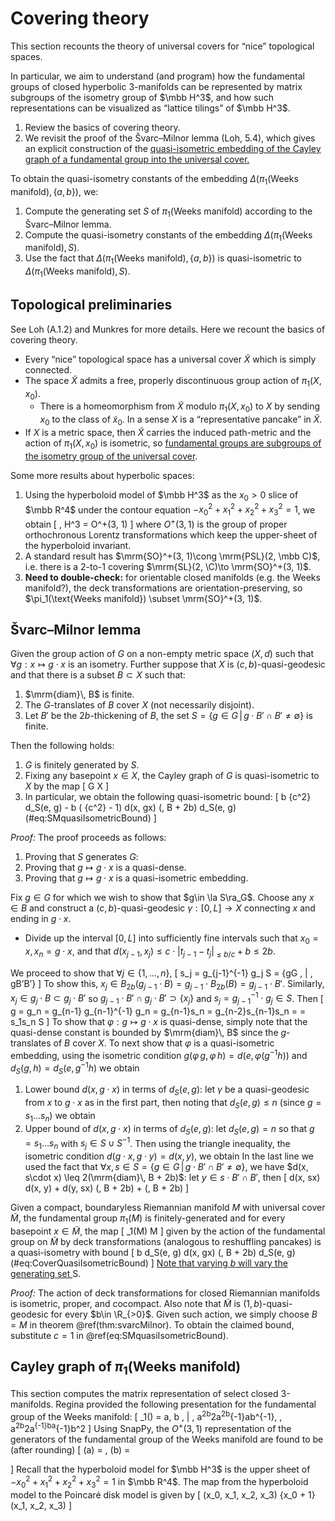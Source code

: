 # Covering theory

This section recounts the theory of universal 
covers for "nice" topological spaces. 

In particular, we aim to understand (and program) how the 
fundamental groups of closed hyperbolic $3$-manifolds can be 
represented by matrix subgroups of the isometry group of $\mbb H^3$, 
and how such representations can be visualized as "lattice tilings" of $\mbb H^3$. 

1. Review the basics of covering theory. 
2. We revisit the proof of the Švarc–Milnor lemma (Loh, 5.4), which 
    gives an explicit construction of the <u>quasi-isometric embedding 
    of the Cayley graph of a fundamental group into the 
    universal cover. </u>

To obtain the quasi-isometry constants of the embedding 
$\Delta(\pi_1(\text{Weeks manifold}), \{a, b\})$, we: 

1. Compute the generating set $S$ of $\pi_1(\text{Weeks manifold})$ according to 
    the Švarc–Milnor lemma. 
2. Compute the quasi-isometry constants of the embedding 
    $\Delta(\pi_1(\text{Weeks manifold}), S)$. 
3. Use the fact that $\Delta(\pi_1(\text{Weeks manifold}), \{a, b\})$ 
    is quasi-isometric to $\Delta(\pi_1(\text{Weeks manifold}), S)$. 

## Topological preliminaries {-}

See Loh (A.1.2) and Munkres for more details. Here 
we recount the basics of covering theory. 

- Every "nice" topological space has a universal cover $\widetilde X$ which is simply connected. 
- The space $\widetilde X$ admits a free, properly discontinuous group action of $\pi_1(X, x_0)$. 
    - There is a homeomorphism from $\widetilde X$ modulo $\pi_1(X, x_0)$ to $X$ by sending $x_0$ 
    to the class of $\widetilde x_0$. In a sense $X$ is a "representative pancake" in $\widetilde X$. 
- If $X$ is a metric space, then $\widetilde X$ carries the induced path-metric and the action 
    of $\pi_1(X, x_0)$ is isometric, so <u>fundamental groups are subgroups of the isometry group 
    of the universal cover</u>. 

Some more results about hyperbolic spaces: 

1. Using the hyperboloid model of $\mbb H^3$ as the $x_0>0$ slice of $\mbb R^4$ 
    under the contour equation $-x_0^2 + x_1^2 + x_2^2 + x_3^2 = 1$, we obtain 
    \[ 
        \mrm{Isom}\, \mbb H^3 = O^+(3, 1)
    \] 
    where $O^+(3, 1)$ is the group of proper orthochronous 
    Lorentz transformations which keep the upper-sheet 
    of the hyperboloid invariant. 
2. A standard result has $\mrm{SO}^+(3, 1)\cong \mrm{PSL}(2, \mbb C)$, i.e. there is a 
    $2$-to-$1$ covering $\mrm{SL}(2, \C)\to \mrm{SO}^+(3, 1)$. 
3. **Need to double-check:** for orientable closed manifolds (e.g. the Weeks manifold?), 
    the deck transformations are orientation-preserving, so 
    $\pi_1(\text{Weeks manifold}) \subset \mrm{SO}^+(3, 1)$. 

## Švarc–Milnor lemma {-}

:::{.theorem #svarcMilnor name="Švarc–Milnor lemma"}
Given the group action of $G$ on a non-empty metric space 
$(X, d)$ such that $\forall g: x\mapsto g\cdot x$ is an isometry. 
Further suppose that $X$ is $(c, b)$-quasi-geodesic and that 
there is a subset $B\subset X$ such that: 

1. $\mrm{diam}\, B$ is finite. 
2. The $G$-translates of $B$ cover $X$ (not necessarily disjoint). 
3. Let $B'$ be the $2b$-thickening of $B$, the set 
    $S = \{g\in G \, | \, g\cdot B'\cap B'\neq \emptyset\}$ is finite. 

Then the following holds: 

1. $G$ is finitely generated by $S$. 
2. Fixing any basepoint $x\in X$, the Cayley graph of $G$ 
    is quasi-isometric to $X$ by the map 
\[ 
    G\xrightarrow {g\mapsto g\cdot x} X
\] 
3. In particular, we obtain the following quasi-isometric bound: 
\[ 
    \df b {c^2} d_S(e, g) - b \left(\df 1 {c^2} - 1\right) 
    \leq d(x, g\cdot x) \leq 2(\mrm{diam}\, B + 2b) \cdot d_S(e, g)
    (\#eq:SMquasiIsometricBound)
\] 
:::
_Proof:_ The proof proceeds as follows: 

1. Proving that $S$ generates $G$: 
2. Proving that $g\mapsto g\cdot x$ is a quasi-dense. 
3. Proving that $g\mapsto g\cdot x$ is a quasi-isometric embedding. 

Fix $g\in G$ for which we wish to show that $g\in \la S\ra_G$. 
Choose any $x\in B$ and construct a $(c, b)$-quasi-geodesic 
$\gamma:[0, L]\to X$ connecting $x$ and ending in $g\cdot x$. 

- Divide up the interval $[0, L]$ into sufficiently fine 
    intervals such that $x_0=x, x_n=g\cdot x$, and that 
    $d(x_{j-1}, x_j) \leq c\cdot |t_{j-1}-t_j|_{\leq b/c} + b \leq 2b$. 

We proceed to show that $\forall j\in \{1, \dots, n\}$, 
\[ 
s_j = g_{j-1}^{-1} g_j \in S = \{g\in G \, | \, g\cdot B'\cap B'\neq \emptyset\}
\] 
To show this, $x_j\in B_{2b}(g_{j-1}\cdot B) = g_{j-1}\cdot B_{2b}(B) = g_{j-1}\cdot B'$. 
Similarly, $x_j\in g_j\cdot B\subset g_j\cdot B'$ so $g_{j-1}\cdot B'\cap g_j\cdot B' \supset \{x_j\}$ 
and $s_j=g_{j-1}^{-1}\cdot g_j\in S$. Then 
\[ 
    g = g_n = g_{n-1} g_{n-1}^{-1} g_n = g_{n-1}s_n = g_{n-2}s_{n-1}s_n = \cdots = s_1\cdots s_n \in \la S\ra 
\] 
To show that $\varphi:g\mapsto g\cdot x$ is quasi-dense, 
simply note that the quasi-dense constant is bounded by $\mrm{diam}\, B$ since the 
$g$-translates of $B$ cover $X$. 
To next show that $\varphi$ is a quasi-isometric embedding, using the 
isometric condition $g(\varphi\, g, \varphi\, h) = d(e, \varphi(g^{-1}h))$ 
and $d_S(g, h) = d_S(e, g^{-1}h)$ we obtain 

1. Lower bound $d(x, g\cdot x)$ in terms of $d_S(e, g)$: 
    let $\gamma$ be a quasi-geodesic from $x$ to $g\cdot x$ as in the first part, then 
    noting that $d_S(e, g) \leq n$ (since $g=s_1\dots s_n$) we obtain 
\begin{align*}
    d(x, g\cdot x) 
    &= d(\gamma_0, \gamma_L) 
    \geq \df 1 c L - b \geq \df 1 c \cdot \df{b}{c}(n-1) - b \\ 
    &= \df{b}{c^2} \cdot n - \df{b}{c^2} - b 
    \geq \df b {c^2}d_S(e, g) - \df{b}{c^2} - b
\end{align*}
2. Upper bound of $d(x, g\cdot x)$ in terms of $d_S(e, g)$: 
    let $d_S(e, g)=n$ so that $g=s_1\dots s_n$ with $s_j\in S\cup S^{-1}$. 
    Then using the triangle inequality, the isometric condition $d(g\cdot x, g\cdot y)=d(x, y)$, 
    we obtain 
\begin{align*}
    d(x, g\cdot x) 
    &\leq d(x, s_1\cdot x) + d(s_1\cdot x, s_1\cdot s_2\cdot x) + \cdots +
    d(s_1\cdots s_{n-1}\cdot x, s_1\cdots s_n\cdot x) \\
    &= d(x, s_1\cdot x) + d(x, s_2\cdot x) + \dots + d(x, s_n\cdot x) \\ 
    &\leq n\cdot 2(\mrm{diam}\, B + 2b) \leq 2(\mrm{diam}\, B + 2b) \cdot d_S(e, g)
\end{align*}
In the last line we used the fact that $\forall x, s\in S = \{g\in G \, | \, g\cdot B'\cap B'\neq \emptyset\}$, 
we have $d(x, s\cdot x) \leq 2(\mrm{diam}\, B + 2b)$: let $y\in s\cdot B'\cap B'$, then 
\[ 
    d(x, s\cdot x) \leq d(x, y) + d(y, s\cdot x) 
    \leq (\mrm{diam}\, B + 2b) + (\mrm{diam}\, B + 2b)
\] 

:::{.corollary #svarcMilnorRiemann name="fundamental groups and universal covers"}
Given a compact, boundaryless Riemannian manifold $M$ with universal cover $\widetilde M$, 
the fundamental group $\pi_1(M)$ is finitely-generated and for every basepoint 
$x\in \widetilde M$, the map 
\[ 
    \pi_1(M)\xrightarrow {g\mapsto g\cdot x} \widetilde M 
\] 
given by the action of the fundamental group on $\widetilde M$ by deck transformations 
(analogous to reshuffling pancakes) is a quasi-isometry with bound 
\[ 
    b \cdot d_S(e, g) \leq d(x, g\cdot x) \leq 2(\mrm{diam}\, B + 2b) \cdot d_S(e, g)
    (\#eq:CoverQuasiIsometricBound)
\] 
<u> Note that varying $b$ will vary the generating set </u> S. 
:::
_Proof:_ The action of deck transformations for closed Riemannian manifolds is isometric, 
proper, and cocompact. Also note that $\widetilde M$ is 
$(1, b)$-quasi-geodesic for every $b\in \R_{>0}$. 
Given such action, we simply choose $B=M$ in theorem \@ref(thm:svarcMilnor). 
To obtain the claimed bound, substitute $c=1$ in \@ref(eq:SMquasiIsometricBound). 

## Cayley graph of $\pi_1(\text{Weeks manifold})$ {-}

This section computes the matrix representation of select closed 3-manifolds. 
Regina provided the following presentation for the fundamental group of the Weeks manifold: 
\[ 
    \pi_1(\text{Weeks manifold}) = \la a, b \, | \, 
    a^2b^2a^2b^{-1}ab^{-1}, \, a^2b^2a^{-1}ba^{-1}b^2\ra 
\] 
Using SnapPy, the $O^+(3, 1)$ representation of the generators of the fundamental group 
of the Weeks manifold are found to be (after rounding)
\[ 
    \rho(a) = 
    \begin{pmatrix}
        2.912 & -1.327 & -1.546 & -1.824 \\
        0.214 & -0.958 & 0.355 & 0.053 \\
        2.672 & -1.274 & -1.513 & -2.056 \\
        0.542 & -0.470 & -0.987 & 0.314
    \end{pmatrix}, \quad 
    \rho(b) = 
    \begin{pmatrix}
        9.866 & -1.785 & -7.901 & 5.543 \\
        -0.637 & 1.086 & 0.281 & -0.385 \\
        9.339 & -1.692 & -7.736 & 5.051 \\
        -2.951 & 0.376 & 1.873 & -2.461
    \end{pmatrix}
\]
Recall that the hyperboloid model for $\mbb H^3$ is the upper sheet of 
$-x_0^2 + x_1^2 + x_2^2 + x_3^2 = 1$ in $\mbb R^4$. 
The map from the hyperboloid model to the Poincaré disk model is given by 
\[ 
    (x_0, x_1, x_2, x_3) \mapsto 
    \df 1 {x_0 + 1} (x_1, x_2, x_3)
\] 
